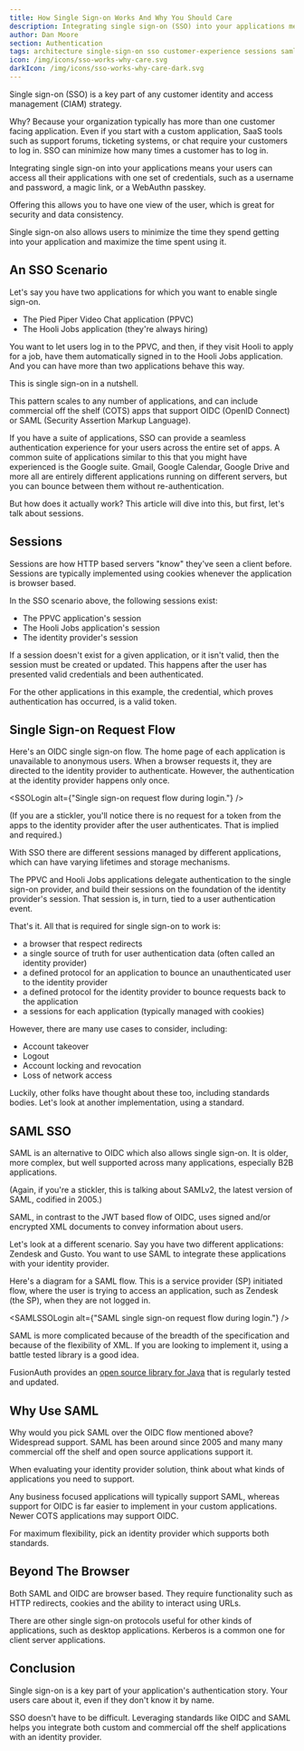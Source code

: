 ```yaml
---
title: How Single Sign-on Works And Why You Should Care
description: Integrating single sign-on (SSO) into your applications means your users can access all your applications with one set of credentials, such as a username and password, a magic link, or a WebAuthn passkey.
author: Dan Moore
section: Authentication
tags: architecture single-sign-on sso customer-experience sessions saml native-app
icon: /img/icons/sso-works-why-care.svg
darkIcon: /img/icons/sso-works-why-care-dark.svg
---
```


Single sign-on (SSO) is a key part of any customer identity and access management (CIAM) strategy.

Why? Because your organization typically has more than one customer facing application. Even if you start with a custom application, SaaS tools such as support forums, ticketing systems, or chat require your customers to log in. SSO can minimize how many times a customer has to log in.

Integrating single sign-on into your applications means your users can access all their applications with one set of credentials, such as a username and password, a magic link, or a WebAuthn passkey.

Offering this allows you to have one view of the user, which is great for security and data consistency. 

Single sign-on also allows users to minimize the time they spend getting into your application and maximize the time spent using it.

## An SSO Scenario

Let's say you have two applications for which you want to enable single sign-on.

* The Pied Piper Video Chat application (PPVC)
* The Hooli Jobs application (they're always hiring)

You want to let users log in to the PPVC, and then, if they visit Hooli to apply for a job, have them automatically signed in to the Hooli Jobs application. And you can have more than two applications behave this way.

This is single sign-on in a nutshell.

This pattern scales to any number of applications, and can include commercial off the shelf (COTS) apps that support OIDC (OpenID Connect) or SAML (Security Assertion Markup Language).

If you have a suite of applications, SSO can provide a seamless authentication experience for your users across the entire set of apps. A common suite of applications similar to this that you might have experienced is the Google suite. Gmail, Google Calendar, Google Drive and more all are entirely different applications running on different servers, but you can bounce between them without re-authentication.

But how does it actually work? This article will dive into this, but first, let's talk about sessions.

## Sessions

Sessions are how HTTP based servers "know" they've seen a client before. Sessions are typically implemented using cookies whenever the application is browser based.

In the SSO scenario above, the following sessions exist:

* The PPVC application's session
* The Hooli Jobs application's session
* The identity provider's session

If a session doesn't exist for a given application, or it isn't valid, then the session must be created or updated. This happens after the user has presented valid credentials and been authenticated.

For the other applications in this example, the credential, which proves authentication has occurred, is a valid token.

## Single Sign-on Request Flow

Here's an OIDC single sign-on flow. The home page of each application is unavailable to anonymous users. When a browser requests it, they are directed to the identity provider to authenticate. However, the authentication at the identity provider happens only once.

<SSOLogin alt={"Single sign-on request flow during login."} />

(If you are a stickler, you'll notice there is no request for a token from the apps to the identity provider after the user authenticates. That is implied and required.)

With SSO there are different sessions managed by different applications, which can have varying lifetimes and storage mechanisms.

The PPVC and Hooli Jobs applications delegate authentication to the single sign-on provider, and build their sessions on the foundation of the identity provider's session. That session is, in turn, tied to a user authentication event.

That's it. All that is required for single sign-on to work is:

* a browser that respect redirects
* a single source of truth for user authentication data (often called an identity provider)
* a defined protocol for an application to bounce an unauthenticated user to the identity provider
* a defined protocol for the identity provider to bounce requests back to the application 
* a sessions for each application (typically managed with cookies)

However, there are many use cases to consider, including:

* Account takeover
* Logout
* Account locking and revocation
* Loss of network access

Luckily, other folks have thought about these too, including standards bodies. Let's look at another implementation, using a standard.

## SAML SSO

SAML is an alternative to OIDC which also allows single sign-on. It is older, more complex, but well supported across many applications, especially B2B applications.

(Again, if you're a stickler, this is talking about SAMLv2, the latest version of SAML, codified in 2005.)

SAML, in contrast to the JWT based flow of OIDC, uses signed and/or encrypted XML documents to convey information about users. 

Let's look at a different scenario. Say you have two different applications: Zendesk and Gusto. You want to use SAML to integrate these applications with your identity provider.

Here's a diagram for a SAML flow. This is a service provider (SP) initiated flow, where the user is trying to access an application, such as Zendesk (the SP), when they are not logged in.

<SAMLSSOLogin alt={"SAML single sign-on request flow during login."} />

SAML is more complicated because of the breadth of the specification and because of the flexibility of XML. If you are looking to implement it, using a battle tested library is a good idea.

FusionAuth provides an [open source library for Java](https://github.com/FusionAuth/fusionauth-samlv2/) that is regularly tested and updated.

## Why Use SAML

Why would you pick SAML over the OIDC flow mentioned above? Widespread support. SAML has been around since 2005 and many many commercial off the shelf and open source applications support it.

When evaluating your identity provider solution, think about what kinds of applications you need to support.

Any business focused applications will typically support SAML, whereas support for OIDC is far easier to implement in your custom applications. Newer COTS applications may support OIDC.

For maximum flexibility, pick an identity provider which supports both standards.

## Beyond The Browser

Both SAML and OIDC are browser based. They require functionality such as HTTP redirects, cookies and the ability to interact using URLs.

There are other single sign-on protocols useful for other kinds of applications, such as desktop applications. Kerberos is a common one for client server applications.

## Conclusion

Single sign-on is a key part of your application's authentication story. Your users care about it, even if they don't know it by name.

SSO doesn't have to be difficult. Leveraging standards like OIDC and SAML helps you integrate both custom and commercial off the shelf applications with an identity provider.

